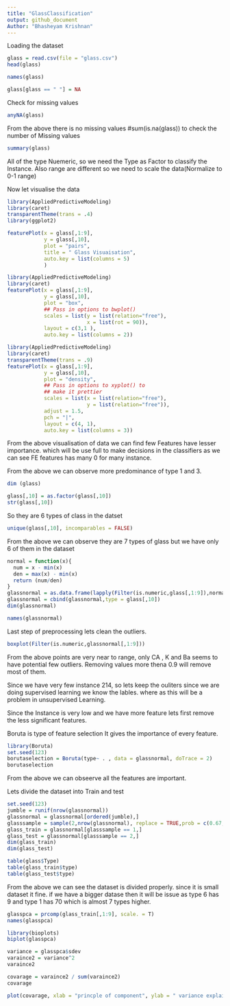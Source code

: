 ```yaml
---
title: "GlassClassification"
output: github_document
Author: "Bhasheyam Krishnan"
---
```


Loading the dataset
```r
glass = read.csv(file = "glass.csv")
head(glass)
```
```r
names(glass)
```


```r
glass[glass == " "] = NA
```

Check for missing values
```r

anyNA(glass)
```

From the above there is no missing values
#sum(is.na(glass)) to check the number of Missing values


```r
summary(glass)
```

All of the type Nuemeric, so we need the Type as Factor to classify the Instance. Also range are different so we need to scale the data(Normalize to 0-1 range)

Now let visualise the data
```r
library(AppliedPredictiveModeling)
library(caret)
transparentTheme(trans = .4)
library(ggplot2)

featurePlot(x = glass[,1:9],
            y = glass[,10],
            plot = "pairs",
            title = " Glass Visuaisation",
            auto.key = list(columns = 5)
            )
```

```r
library(AppliedPredictiveModeling)
library(caret)
featurePlot(x = glass[,1:9],
            y = glass[,10], 
            plot = "box", 
            ## Pass in options to bwplot() 
            scales = list(y = list(relation="free"),
                          x = list(rot = 90)),  
            layout = c(3,1 ), 
            auto.key = list(columns = 2))
```

```r
library(AppliedPredictiveModeling)
library(caret)
transparentTheme(trans = .9)
featurePlot(x = glass[,1:9],
            y = glass[,10],
            plot = "density", 
            ## Pass in options to xyplot() to 
            ## make it prettier
            scales = list(x = list(relation="free"), 
                          y = list(relation="free")), 
            adjust = 1.5, 
            pch = "|", 
            layout = c(4, 1), 
            auto.key = list(columns = 3))
```

From the above visualisation of data we can find few Features have lesser importance. which will be use full to make decisions in the classifiers as we can see FE features has many 0 for many instance.

From the above we can observe more predominance of type 1 and 3.

```r
dim (glass)
```
```r
glass[,10] = as.factor(glass[,10])
str(glass[,10])
```

So they are 6 types of class in the datset

```r
unique(glass[,10], incomparables = FALSE)
```
From the above we can observe they are 7 types of glass but we have only 6 of them in the dataset


```r
normal = function(x){
  num = x - min(x)
  den = max(x) - min(x)
  return (num/den)
}
glassnormal = as.data.frame(lapply(Filter(is.numeric,glass[,1:9]),normal))
glassnormal = cbind(glassnormal,type = glass[,10])
dim(glassnormal)
```
```r
names(glassnormal)
```

Last step of preprocessing lets clean the outliers.


```r
boxplot(Filter(is.numeric,glassnormal[,1:9]))
```
From the above points are very near to range, only CA , K and Ba  seems to have potential few outliers. Removing values more thena 0.9 will remove most of them.

Since we have very few instance 214, so lets keep the ouliters since we are doing supervised learning we know the lables. where as this will be a problem in unsupervised Learning.


Since the Instance is very low and we have more feature lets first remove the less significant features.

Boruta is type of feature selection It gives the importance of every feature.
```r
library(Boruta)
set.seed(123)
borutaselection = Boruta(type~ . , data = glassnormal, doTrace = 2)
borutaselection

```

From the above we can obseerve all the features are important.



Lets divide the dataset into Train and test
```r
set.seed(123)
jumble = runif(nrow(glassnormal))
glassnormal = glassnormal[ordered(jumble),]
glasssample = sample(2,nrow(glassnormal), replace = TRUE,prob = c(0.67,0.33))
glass_train = glassnormal[glasssample == 1,]
glass_test = glassnormal[glasssample == 2,]
dim(glass_train)
dim(glass_test)
```

```r
table(glass$Type)
table(glass_train$type)
table(glass_test$type)
```



From the above we can see the dataset is divided properly. since it is small dataset it fine. if we have a bigger datase then it will be issue as type 6 has 9 and type 1 has 70 which is almost 7 types higher.


```r
glasspca = prcomp(glass_train[,1:9], scale. = T)
names(glasspca)
```


```r
library(bioplots)
biplot(glasspca)
```

```r
variance = glasspca$sdev
varaince2 = variance^2
varaince2
```
```r
covarage = varaince2 / sum(varaince2)
covarage
```

```r
plot(covarage, xlab = "princple of component", ylab = " variance explained ", type ="b")
```




